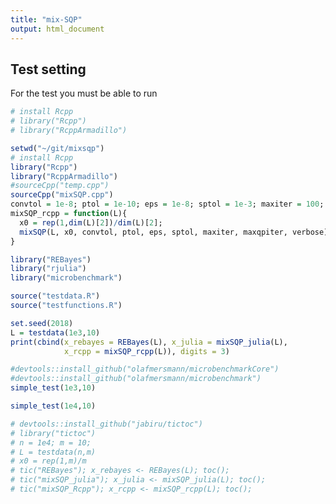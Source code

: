 ```yaml
---
title: "mix-SQP"
output: html_document
---
```


## Test setting

For the test you must be able to run

```r
# install Rcpp
# library("Rcpp")
# library("RcppArmadillo")
```

```r
setwd("~/git/mixsqp")
# install Rcpp
library("Rcpp")
library("RcppArmadillo")
#sourceCpp("temp.cpp")
sourceCpp("mixSQP.cpp")
convtol = 1e-8; ptol = 1e-10; eps = 1e-8; sptol = 1e-3; maxiter = 100; maxqpiter = 100; verbose = F;
mixSQP_rcpp = function(L){
  x0 = rep(1,dim(L)[2])/dim(L)[2];
  mixSQP(L, x0, convtol, ptol, eps, sptol, maxiter, maxqpiter, verbose)$x
}
```

```r
library("REBayes")
library("rjulia")
library("microbenchmark")
```

```r
source("testdata.R")
source("testfunctions.R")
```

```r
set.seed(2018)
L = testdata(1e3,10)
print(cbind(x_rebayes = REBayes(L), x_julia = mixSQP_julia(L),
            x_rcpp = mixSQP_rcpp(L)), digits = 3)
```

```r
#devtools::install_github("olafmersmann/microbenchmarkCore")
#devtools::install_github("olafmersmann/microbenchmark")
simple_test(1e3,10)
```

```r
simple_test(1e4,10)
```

```r
# devtools::install_github("jabiru/tictoc")
# library("tictoc")
# n = 1e4; m = 10;
# L = testdata(n,m)
# x0 = rep(1,m)/m
# tic("REBayes"); x_rebayes <- REBayes(L); toc();
# tic("mixSQP_julia"); x_julia <- mixSQP_julia(L); toc();
# tic("mixSQP_Rcpp"); x_rcpp <- mixSQP_rcpp(L); toc();
```